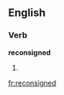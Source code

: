 ==English==

===Verb===
'''reconsigned'''

# {{present participle of|reconsign}}

[[fr:reconsigned]]